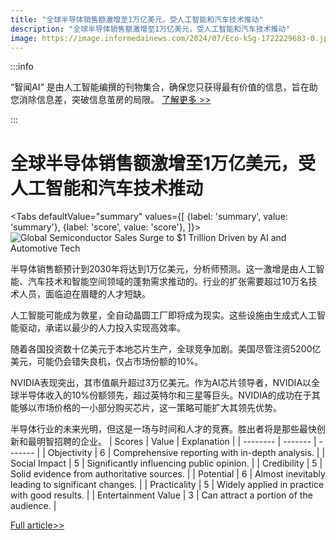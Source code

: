 ```yaml
---
title: "全球半导体销售额激增至1万亿美元，受人工智能和汽车技术推动"
description: "全球半导体销售额激增至1万亿美元，受人工智能和汽车技术推动"
image: https://image.informedainews.com/2024/07/Eco-kSg-1722229683-0.jpg
---
```



:::info

“智闻AI“ 是由人工智能编撰的刊物集合，确保您只获得最有价值的信息，旨在助您消除信息差，突破信息茧房的局限。  [了解更多 >>](/)

:::

# 全球半导体销售额激增至1万亿美元，受人工智能和汽车技术推动


<Tabs
	defaultValue="summary"
	values={[
	{label: 'summary', value: 'summary'},
	{label: 'score', value: 'score'},
]}>
<TabItem value="summary">
<img
  src="https://image.informedainews.com/2024/07/Eco-kSg-1722229683-0.jpg"
  alt="Global Semiconductor Sales Surge to $1 Trillion Driven by AI and Automotive Tech"
/>



半导体销售额预计到2030年将达到1万亿美元，分析师预测。这一激增是由人工智能、汽车技术和智能空间领域的蓬勃需求推动的。行业的扩张需要超过10万名技术人员，面临迫在眉睫的人才短缺。

人工智能可能成为救星，全自动晶圆工厂即将成为现实。这些设施由生成式人工智能驱动，承诺以最少的人力投入实现高效率。

随着各国投资数十亿美元于本地芯片生产，全球竞争加剧。美国尽管注资5200亿美元，可能仍会错失良机，仅占市场份额的10%。

NVIDIA表现突出，其市值飙升超过3万亿美元。作为AI芯片领导者，NVIDIA以全球半导体收入的10%份额领先，超过英特尔和三星等巨头。NVIDIA的成功在于其能够以市场价格的一小部分购买芯片，这一策略可能扩大其领先优势。

半导体行业的未来光明，但这是一场与时间和人才的竞赛。胜出者将是那些最快创新和最明智招聘的企业。
</TabItem>
<TabItem value="score">
	| Scores     | Value   | Explanation |
	| -------- | ------- | ------- |
	| Objectivity  | 6    | Comprehensive reporting with in-depth analysis.    |
	| Social Impact | 5     | Significantly influencing public opinion.    |
	| Credibility    | 5    | Solid evidence from authoritative sources.    |
	| Potential    | 6    | Almost inevitably leading to significant changes.    |
	| Practicality    | 5    | Widely applied in practice with good results.    |
	| Entertainment Value    | 3    | Can attract a portion of the audience.    |
</TabItem>
</Tabs>

[Full article>>](https://www.cnbeta.com.tw/articles/tech/1440044.htm)
